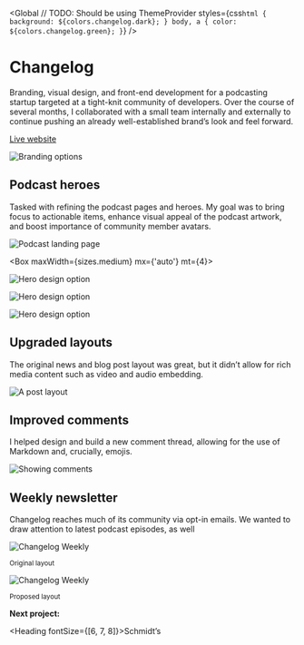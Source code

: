 
<SEO title="Changelog" />

<Global
  // TODO: Should be using ThemeProvider
  styles={css`
    html {
      background: ${colors.changelog.dark};
    }
    body,
    a {
      color: ${colors.changelog.green};
    }
  `}
/>

<Container>


# Changelog

Branding, visual design, and front-end development for a podcasting startup targeted at a tight-knit community of developers. Over the course of several months, I collaborated with a small team internally and externally to continue pushing an already well-established brand&rsquo;s look and feel forward.

[Live website](https://changelog.com/)

</Container>


<Container width={sizes.medium}>


![Branding options](../../images/changelog/podcasts-brand.jpg)

</Container>


<!-- /// NEW SECTION \\\ -->

<Container text>


## Podcast heroes

Tasked with refining the podcast pages and heroes. My goal was to bring focus to actionable items, enhance visual appeal of the podcast artwork, and boost importance of community member avatars.

</Container>


<Container width={sizes.large}>


![Podcast landing page](../../images/changelog/podcasts-1.jpg)

<Box maxWidth={sizes.medium} mx={'auto'} mt={4}>


![Hero design option](../../images/changelog/hero-1.jpg)

![Hero design option](../../images/changelog/hero-2.jpg)

![Hero design option](../../images/changelog/hero-5.jpg)

</Box>


</Container>


<!-- /// NEW SECTION \\\ -->

<Container text>


## Upgraded layouts

The original news and blog post layout was great, but it didn&rsquo;t allow for rich media content such as video and audio embedding.

</Container>


<Container width={sizes.medium}>


![A post layout](../../images/changelog/post-view.jpg)

</Container>


<Container text>


## Improved comments

I helped design and build a new comment thread, allowing for the use of Markdown and, crucially, emojis.

</Container>


<Container width={sizes.medium}>


![Showing comments](../../images/changelog/comments.png)

</Container>


<!-- /// NEW SECTION \\\ -->

<Container text>


## Weekly newsletter

Changelog reaches much of its community via opt-in emails. We wanted to draw attention to latest podcast episodes, as well

</Container>


<Container grid width={sizes.large}>


<Box>


![Changelog Weekly](../../images/changelog/weekly-old.jpg)

<small>Original layout</small>

</Box>


<Box>


![Changelog Weekly](../../images/changelog/weekly-alt.jpg)

<small>Proposed layout</small>

</Box>


</Container>


<!-- /// NEXT PROJECT \\\ -->

<Container text>


**Next project:**

<Link to='/project/schmidts'>


<Heading fontSize={[6, 7, 8]}>Schmidt&rsquo;s</Heading>

</Link>


</Container>

